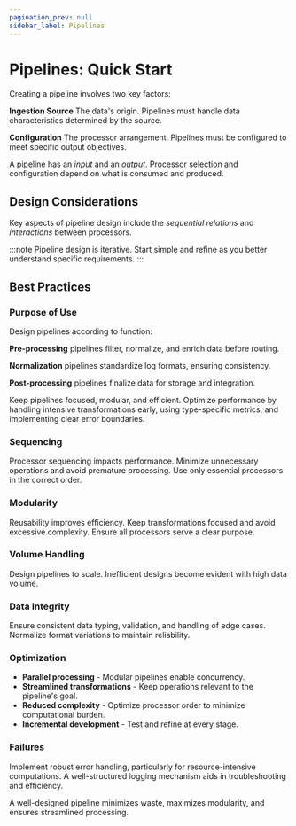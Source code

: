 ```yaml
---
pagination_prev: null
sidebar_label: Pipelines
---
```


# Pipelines: Quick Start

Creating a pipeline involves two key factors:

**Ingestion Source** The data's origin. Pipelines must handle data characteristics determined by the source.

**Configuration** The processor arrangement. Pipelines must be configured to meet specific output objectives.

A pipeline has an _input_ and an _output_. Processor selection and configuration depend on what is consumed and produced.

## Design Considerations

Key aspects of pipeline design include the _sequential relations_ and _interactions_ between processors.

:::note
Pipeline design is iterative. Start simple and refine as you better understand specific requirements.
:::

## Best Practices

### Purpose of Use

Design pipelines according to function:

**Pre-processing** pipelines filter, normalize, and enrich data before routing.

**Normalization** pipelines standardize log formats, ensuring consistency.

**Post-processing** pipelines finalize data for storage and integration.

Keep pipelines focused, modular, and efficient. Optimize performance by handling intensive transformations early, using type-specific metrics, and implementing clear error boundaries.

### Sequencing

Processor sequencing impacts performance. Minimize unnecessary operations and avoid premature processing. Use only essential processors in the correct order.

### Modularity

Reusability improves efficiency. Keep transformations focused and avoid excessive complexity. Ensure all processors serve a clear purpose.

### Volume Handling

Design pipelines to scale. Inefficient designs become evident with high data volume.

### Data Integrity

Ensure consistent data typing, validation, and handling of edge cases. Normalize format variations to maintain reliability.

### Optimization

* **Parallel processing** - Modular pipelines enable concurrency.
* **Streamlined transformations** - Keep operations relevant to the pipeline's goal.
* **Reduced complexity** - Optimize processor order to minimize computational burden.
* **Incremental development** - Test and refine at every stage.

### Failures

Implement robust error handling, particularly for resource-intensive computations. A well-structured logging mechanism aids in troubleshooting and efficiency.

A well-designed pipeline minimizes waste, maximizes modularity, and ensures streamlined processing.
